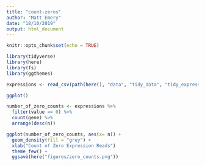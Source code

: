 ```yaml
---
title: "count-zeros"
author: "Matt Emery"
date: "18/10/2019"
output: html_document
---
```


```r
knitr::opts_chunk$set(echo = TRUE)
```

```r
library(tidyverse)
library(here)
library(fs)
library(ggthemes)
```

```r
expressions <- read_csv(path(here(), "data", "tidy_data", "tidy_expressions.csv"))
```

```r
ggplot()
```


```r
number_of_zero_counts <- expressions %>% 
  filter(value == 0) %>% 
  count(gene) %>% 
  arrange(desc(n))
```


```r
ggplot(number_of_zero_counts, aes(x= n)) + 
  geom_density(fill = "grey") +
  xlab("Count of Zero Expression Reads")
  theme_few() +
  ggsave(here("figures/zero_counts.png"))
```

